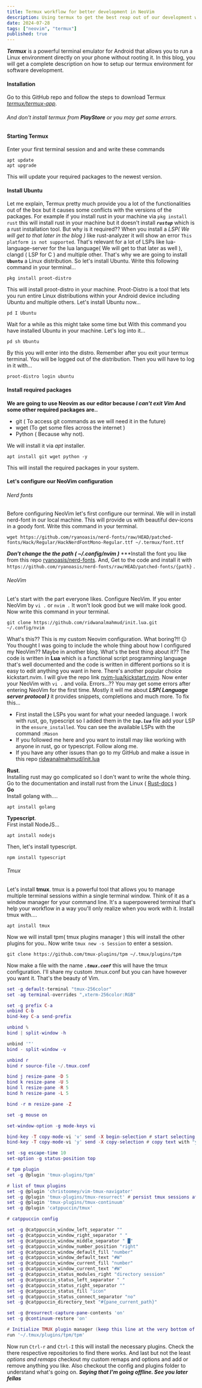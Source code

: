 ```yaml
---
title: Termux workflow for better development in NeoVim
description: Using termux to get the best reap out of our development workflow.
date: 2024-07-28
tags: ["neovim", "termux"]
published: true
---
```

***Termux*** is a powerful terminal emulator for Android that allows you to run a Linux environment directly on your phone without rooting it. In this blog, you will get a complete description on how to setup our termux environment for software development.       
#### Installation
Go to this GitHub repo and follow the steps to download Termux *[termux/termux-app](https://github.com/termux/termux-app)*.     
###### And don't install termux from **PlayStore** or you may get some errors.
#### Starting Termux
Enter your first terminal session and and write these commands
```
apt update
apt upgrade
```
This will update your required packages to the newest version.
#### Install Ubuntu
Let me explain, Termux pretty much provide you a lot of the functionalities out of the box but it causes some conflicts with the versions of the packages. For example if you install rust in your machine via `pkg install rust` this will install rust in your machine but it doesn't install ***`rustup`*** which is a rust installation tool. But why is it required?? When you install a *LSP( We will get to that later in the blog )* like rust-analyzer it will show an error `This platform is not supported`. That's relevant for a lot of LSPs like lua-language-server for the lua language( We will get to that later as well ), clangd ( LSP for C ) and multiple other. That's why we are going to install **`Ubuntu`** a Linux distribution. So let's install Ubuntu. Write this following command in your terminal...
```
pkg install proot-distro
```
This will install proot-distro in your machine. Proot-Distro is a tool that lets you run entire Linux distributions within your Android device including Ubuntu and multiple others. Let's install Ubuntu now...
```
pd I Ubuntu
```
Wait for a while as this might take some time but With this command you have installed Ubuntu in your machine. Let's log into it...
```
pd sh Ubuntu
```
By this you will enter into the distro. Remember after you exit your termux terminal. You will be logged out of the distribution. Then you will have to log in it with...
```
proot-distro login ubuntu
```
#### Install required packages
**We are going to use Neovim as our editor because ***I can't exit Vim*** And some other required packages are..**
- git ( To access git commands as we will need it in the future)
- wget (To get some files across the internet )
- Python ( Because why not).         


We will install it via *apt* installer.     
     
```
apt install git wget python -y
```
This will install the required packages in your system.
#### Let's configure our NeoVim configuration
###### Nerd fonts
Before configuring NeoVim let's first configure our terminal. We will in install nerd-font in our local machine. This will provide us with beautiful dev-icons in a goody font. Write this command in your terminal.
```
wget https://github.com/ryanoasis/nerd-fonts/raw/HEAD/patched-fonts/Hack/Regular/HackNerdFontMono-Regular.ttf ~/.termux/font.ttf
```
***Don't change the the path ( ~/.config/nvim )***
***Install the font you like from this repo [ryanoasis/nerd-fonts](https://github.com/ryanoasis/nerd-fonts). And, Get to the code and install it with  `https://github.com/ryanoasis/nerd-fonts/raw/HEAD/patched-fonts/{path}` .
###### NeoVim
Let's start with the part everyone likes. Configure NeoVim. If you enter NeoVim by  `vi .` or  `nvim .` It won't look good but we will make look good. Now write this command in your terminal.
```
git clone https://github.com/ridwanalmahmud/init.lua.git ~/.config/nvim
```
What's this?? This is my custom Neovim configuration. What boring?!! 😑 You thought I was going to include the whole thing about how I configured my NeoVim?? Maybe in another blog. What's the best thing about it?? The code is written in **Lua** which is a functional script programming language that's well documented and the code is written in different portions so it is easy to edit anything you want in here. There's another popular choice kickstart.nvim. I will give the repo link [nvim-lua/kickstart.nvim](https://github.com/nvim-lua/kickstart.nvim). Now enter your NeoVim with  `vi .` and voila. Errors...?? You may get some errors after entering NeoVim for the first time. Mostly it will me about ***LSP( Language server protocol )*** it provides snippets, completions and much more. To fix this...
- First install the LSPs you want for what your needed language. I work with rust, go, typescript so I added them in the  ***`lsp.lua`***  file add your LSP in the  `ensure_installed`. You can see the available LSPs with the command `:Mason`
- If you followed me here and you want to install may like working with anyone in rust, go or typescript. Follow along me.
- If you have any other issues than go to my GitHub and make a issue in this repo [ridwanalmahmud/init.lua](https://github.com/ridwanalmahmud/init.lua)


**Rust**.       
Installing rust may go complicated so I don't want to write the whole thing. Go to the documentation and install rust from the Linux ( [Rust-docs]( https://www.rust-lang.org/learn/get-started ) )         
**Go**                        
Install golang with....
```
apt install golang
```
**Typescript**.      
First install NodeJS...
```
apt install nodejs
```
Then, let's install typescript.
```
npm install typescript
```
###### Tmux
Let's install **tmux**. tmux is a powerful tool that allows you to manage multiple terminal sessions within a single terminal window. Think of it as a window manager for your command line. It's a superpowered terminal that's help your workflow in a way you'll only realize when you work with it. Install tmux with....
```
apt install tmux
```
Now we will install tpm( tmux plugins manager ) this will install the other plugins for you..
Now write `tmux new -s Session` to enter a session. 
```
git clone https://github.com/tmux-plugins/tpm ~/.tmux/plugins/tpm
```
Now make a file with the name ***`.tmux.conf`***  this will have the tmux configuration. I'll share my custom .tmux.conf but you can have however you want it. That's the beauty of Vim.
```lua
set -g default-terminal "tmux-256color"
set -ag terminal-overrides ",xterm-256color:RGB"

set -g prefix C-a
unbind C-b
bind-key C-a send-prefix

unbind %
bind | split-window -h 

unbind '"'
bind - split-window -v

unbind r
bind r source-file ~/.tmux.conf

bind j resize-pane -D 5
bind k resize-pane -U 5
bind l resize-pane -R 5
bind h resize-pane -L 5

bind -r m resize-pane -Z

set -g mouse on

set-window-option -g mode-keys vi

bind-key -T copy-mode-vi 'v' send -X begin-selection # start selecting text with "v"
bind-key -T copy-mode-vi 'y' send -X copy-selection # copy text with "y"

set -sg escape-time 10
set-option -g status-position top

# tpm plugin
set -g @plugin 'tmux-plugins/tpm'

# list of tmux plugins
set -g @plugin 'christoomey/vim-tmux-navigator'
set -g @plugin 'tmux-plugins/tmux-resurrect' # persist tmux sessions after computer restart
set -g @plugin 'tmux-plugins/tmux-continuum'
set -g @plugin 'catppuccin/tmux'

# catppuccin config

set -g @catppuccin_window_left_separator ""
set -g @catppuccin_window_right_separator " "
set -g @catppuccin_window_middle_separator " █"
set -g @catppuccin_window_number_position "right"
set -g @catppuccin_window_default_fill "number"
set -g @catppuccin_window_default_text "#W"
set -g @catppuccin_window_current_fill "number"
set -g @catppuccin_window_current_text "#W"
set -g @catppuccin_status_modules_right "directory session"
set -g @catppuccin_status_left_separator " "
set -g @catppuccin_status_right_separator ""
set -g @catppuccin_status_fill "icon"
set -g @catppuccin_status_connect_separator "no"
set -g @catppuccin_directory_text "#{pane_current_path}"

set -g @resurrect-capture-pane-contents 'on'
set -g @continuum-restore 'on'

# Initialize TMUX plugin manager (keep this line at the very bottom of tmux.conf)
run '~/.tmux/plugins/tpm/tpm'
```
Now run `Ctrl-r` and `Ctrl-I` this will install the necessary plugins. Check the there respective repositories to find there works. And last but not the least *options and remaps* checkout my custom remaps and options and add or remove anything you like.
Also checkout the config and plugins folder to understand what's going on.
***Saying that I'm going offline. See you later fellas***
